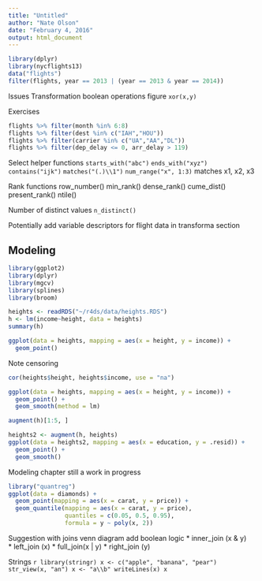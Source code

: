 ```yaml
---
title: "Untitled"
author: "Nate Olson"
date: "February 4, 2016"
output: html_document
---
```



```r
library(dplyr)
library(nycflights13)
data("flights")
filter(flights, year == 2013 | (year == 2013 & year == 2014))

```

Issues Transformation boolean operations figure `xor(x,y)`

Exercises
```r
flights %>% filter(month %in% 6:8)
flights %>% filter(dest %in% c("IAH","HOU"))
flights %>% filter(carrier %in% c("UA","AA","DL"))
flights %>% filter(dep_delay <= 0, arr_delay > 119)
```


Select helper functions
`starts_with("abc")`
`ends_with("xyz")`
`contains("ijk")`
`matches("(.)\\1")`
`num_range("x", 1:3)` matches x1, x2, x3

Rank functions
row_number()
min_rank()
dense_rank()
cume_dist()
present_rank()
ntile()

Number of distinct values
`n_distinct()`

Potentially add variable descriptors for flight data in transforma section


## Modeling 

```r
library(ggplot2)
library(dplyr)
library(mgcv)
library(splines)
library(broom)
```


```r
heights <- readRDS("~/r4ds/data/heights.RDS")
h <- lm(income~height, data = heights)
summary(h)
```

```r
ggplot(data = heights, mapping = aes(x = height, y = income)) +
  geom_point()
```
Note censoring

```r
cor(heights$height, heights$income, use = "na")
```

```r
ggplot(data = heights, mapping = aes(x = height, y = income)) +
  geom_point() +
  geom_smooth(method = lm)
```

```r
augment(h)[1:5, ]
```

```r
heights2 <- augment(h, heights)
ggplot(data = heights2, mapping = aes(x = education, y = .resid)) +
  geom_point() +
  geom_smooth()
```

Modeling chapter still a work in progress


```r
library("quantreg")
ggplot(data = diamonds) +
  geom_point(mapping = aes(x = carat, y = price)) +
  geom_quantile(mapping = aes(x = carat, y = price),
                quantiles = c(0.05, 0.5, 0.95), 
                formula = y ~ poly(x, 2))
```

Suggestion with joins venn diagram add boolean logic
* inner_join (x & y)  
* left_join (x)
* full_join(x | y)
* right_join (y)

Strings
```r
library(stringr)
x <- c("apple", "banana", "pear")
str_view(x, "an")
x <- "a\\b"
writeLines(x)
x```



